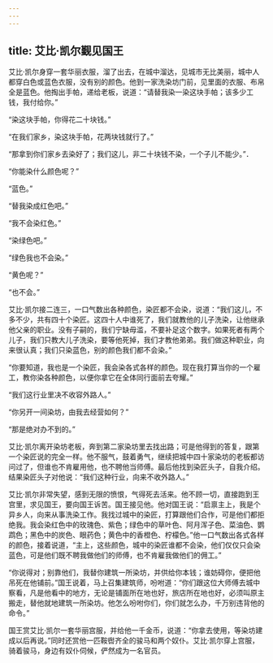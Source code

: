 ```yaml
---
---
---
```

title: 艾比·凯尔觐见国王
---




艾比·凯尔身穿一套华丽衣服，溜了出去，在城中溜达，见城市无比美丽，城中人都穿白色或蓝色衣服，没有别的颜色。他到一家洗染坊门前，见里面的衣服、布帛全是蓝色。他掏出手帕，递给老板，说道：“请替我染一染这块手帕；该多少工钱，我付给你。”

“染这块手帕，你得花二十块钱。”

“在我们家乡，染这块手帕，花两块钱就行了。”

“那拿到你们家乡去染好了；我们这儿，非二十块钱不染，一个子儿不能少。”．

“你能染什么颜色呢？”

“蓝色。”

“替我染成红色吧。”

“我不会染红色。”

“染绿色吧。”

“绿色我也不会染。”

“黄色呢？”

“也不会。”

艾比·凯尔接二连三，一口气数出各种颜色，染匠都不会染，说道：“我们这儿，不多不少，共有四十个染匠。这四十人中谁死了，我们就教他的儿子洗染，让他继承他父亲的职业。没有子嗣的，我们宁缺毋滥，不要补足这个数字。如果死者有两个儿子，我们只教大儿子洗染，要等他死掉，我们才教他弟弟。我们做这种职业，向来很认真；我们只染蓝色，别的颜色我们都不会染。”

“你要知道，我也是一个染匠，我会染各式各样的颜色。现在我打算当你的一个雇工，教你染各种颜色，以便你拿它在全体同行面前去夸耀。”

“我们这行业里决不收容外路人。”

“你另开一间染坊，由我去经营如何？”

“那是绝对办不到的。”

艾比·凯尔离开染坊老板，奔到第二家染坊里去找出路；可是他得到的答复，跟第一个染匠说的完全一样。他不服气，鼓着勇气，继续把城中四十家染坊的老板都访问过了，但谁也不肯雇用他，也不聘他当师傅。最后他找到染匠头子，自我介绍。结果染匠头子对他说：“我们这种行业，向来不收外路人。”

艾比·凯尔非常失望，感到无限的愤恨，气得死去活来。他不顾一切，直接跑到王宫里，求见国王，要向国王诉苦。国王接见他。他对国王说：“启禀主上，我是个异乡人，向来从事洗染工作。我找过城中的染匠，打算跟他们合作，可是他们都拒绝我。我会染红色中的玫瑰色、紫色；绿色中的草叶色、阿月浑子色、菜油色、鹦鹉色；黑色中的炭色、眼药色；黄色中的香橙色、柠檬色。”他一口气数出各式各样的颜色，接着说道，“主上，这些颜色，城中的染匠谁都不会染，他们仅仅只会染蓝色，可是他们既不聘我做他们的师傅，也不肯雇我做他们的佣工。”

“你说得对；别靠他们，我替你建筑一所染坊，并供给你本钱；谁妨碍你，便把他吊死在他铺前。”国王说着，马上召集建筑师，吩咐道：“你们跟这位大师傅去城中察看，凡是他看中的地方，无论是铺面所在地也好，旅店所在地也好，必须叫原主搬走，替他就地建筑一所染坊。他怎么吩咐你们，你们就怎么办，千万别违背他的命令。”

国王赏艾比·凯尔一套华丽宫服，并给他一千金币，说道：“你拿去使用，等染坊建成以后再说。”同时还赏他一匹鞍辔齐全的骏马和两个奴仆。艾比·凯尔穿上宫服，骑着骏马，身边有奴仆伺候，俨然成为一名官员。